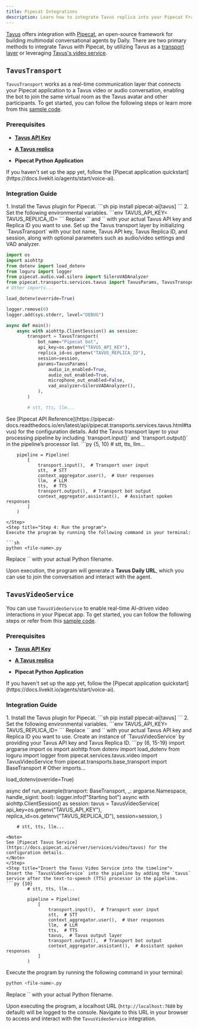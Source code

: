 ```yaml
---
title: Pipecat Integrations
description: Learn how to integrate Tavus replica into your Pipecat Framework
---
```


[Tavus](https://tavus.io) offers integration with [Pipecat](https://www.pipecat.ai/), an open-source framework for building multimodal conversational agents by Daily. There are two primary methods to integrate Tavus with Pipecat, by utilizing Tavus as a [transport layer](#tavustransport) or leveraging [Tavus's video service](#tavusvideoservice).

## `TavusTransport`

`TavusTransport` works as a real-time communication layer that connects your Pipecat application to a Tavus video or audio conversation, enabling the bot to join the same virtual room as the Tavus avatar and other participants. To get started, you can follow the following steps or learn more from this [sample code](https://github.com/pipecat-ai/pipecat/blob/main/examples/foundational/21-tavus-transport.py).

### Prerequisites

* [**Tavus API Key**](https://platform.tavus.io/api-keys)

* [**A Tavus replica**](https://platform.tavus.io/replicas) 

* **Pipecat Python Application**

<Warning>
If you haven't set up the app yet, follow the [Pipecat application quickstart](https://docs.livekit.io/agents/start/voice-ai).
</Warning>

### Integration Guide

<Steps>
<Step title="Step 1: Setup and Authentication">
1. Install the Tavus plugin for Pipecat.
```sh
pip install pipecat-ai[tavus]
```
2. Set the following environmental variables.
```env
TAVUS_API_KEY=<your_api_key>
TAVUS_REPLICA_ID=<your_replica_id>
```
<Note>
Replace `<your_api_key>` and `<your_replica_id>` with your actual Tavus API key and Replica ID you want to use.
</Note>
</Step>
<Step title="Step 2: Create the Tavus transport layer">
Set up the Tavus transport layer by initializing `TavusTransport` with your bot name, Tavus API key, Tavus Replica ID, and session, along with optional parameters such as audio/video settings and VAD analyzer.

```py {6, 16-27}
import os
import aiohttp
from dotenv import load_dotenv
from loguru import logger
from pipecat.audio.vad.silero import SileroVADAnalyzer
from pipecat.transports.services.tavus import TavusParams, TavusTransport
# Other imports...

load_dotenv(override=True)

logger.remove(0)
logger.add(sys.stderr, level="DEBUG")

async def main():
    async with aiohttp.ClientSession() as session:
        transport = TavusTransport(
            bot_name="Pipecat bot",
            api_key=os.getenv("TAVUS_API_KEY"),
            replica_id=os.getenv("TAVUS_REPLICA_ID"),
            session=session,
            params=TavusParams(
                audio_in_enabled=True,
                audio_out_enabled=True,
                microphone_out_enabled=False,
                vad_analyzer=SileroVADAnalyzer(),
            ),
        )

        # stt, tts, llm...
```

<Note>
See [Pipecat API Reference](https://pipecat-docs.readthedocs.io/en/latest/api/pipecat.transports.services.tavus.html#tavus) for the configuration details.
</Note>
</Step>
<Step title="Step 3: Insert the Tavus transport layer into the pipeline">
Add the Tavus transport layer to your processing pipeline by including `transport.input()` and `transport.output()` in the pipeline’s processor list.
```py {5, 10}
        # stt, tts, llm...

        pipeline = Pipeline(
            [
                transport.input(),  # Transport user input
                stt,  # STT
                context_aggregator.user(),  # User responses
                llm,  # LLM
                tts,  # TTS
                transport.output(),  # Transport bot output
                context_aggregator.assistant(),  # Assistant spoken responses
            ]
        )
```
</Step>
<Step title="Step 4: Run the program">
Execute the program by running the following command in your terminal:

```sh
python <file-name>.py
```

<Note>
Replace `<file-name>` with your actual Python filename.
</Note>

Upon execution, the program will generate a **Tavus Daily URL**, which you can use to join the conversation and interact with the agent.
</Step>
</Steps>

## `TavusVideoService`

You can use `TavusVideoService` to enable real-time AI-driven video interactions in your Pipecat app. To get started, you can follow the following steps or refer from this [sample code](https://github.com/pipecat-ai/pipecat/blob/main/examples/foundational/21a-tavus-video-service.py).

### Prerequisites

* [**Tavus API Key**](https://platform.tavus.io/api-keys)

* [**A Tavus replica**](https://platform.tavus.io/replicas) 

* **Pipecat Python Application**

<Warning>
If you haven't set up the app yet, follow the [Pipecat application quickstart](https://docs.livekit.io/agents/start/voice-ai).
</Warning>

### Integration Guide

<Steps>
<Step title="Step 1: Setup and Authentication">
1. Install the Tavus plugin for Pipecat.
```sh
pip install pipecat-ai[tavus]
```
2. Set the following environmental variables.
```env
TAVUS_API_KEY=<your_api_key>
TAVUS_REPLICA_ID=<your_replica_id>
```
<Note>
Replace `<your_api_key>` and `<your_replica_id>` with your actual Tavus API key and Replica ID you want to use.
</Note>
</Step>
<Step title="Step 2: Instantiate the Tavus Video Service">
Create an instance of `TavusVideoService` by providing your Tavus API key and Tavus Replica ID.
```py {6, 15-19}
import argparse
import os
import aiohttp
from dotenv import load_dotenv
from loguru import logger
from pipecat.services.tavus.video import TavusVideoService
from pipecat.transports.base_transport import BaseTransport
# Other imports...

load_dotenv(override=True)

async def run_example(transport: BaseTransport, _: argparse.Namespace, handle_sigint: bool):
    logger.info(f"Starting bot")
    async with aiohttp.ClientSession() as session:
        tavus = TavusVideoService(
            api_key=os.getenv("TAVUS_API_KEY"),
            replica_id=os.getenv("TAVUS_REPLICA_ID"),
            session=session,
        )

        # stt, tts, llm...
```
<Note>
See [Pipecat Tavus Service](https://docs.pipecat.ai/server/services/video/tavus) for the configuration details.
</Note>
</Step>
<Step title="Insert the Tavus Video Service into the timeline">
Insert the `TavusVideoService` into the pipeline by adding the `tavus` service after the text-to-speech (TTS) processor in the pipeline.
```py {10}
        # stt, tts, llm...

        pipeline = Pipeline(
            [
                transport.input(),  # Transport user input
                stt,  # STT
                context_aggregator.user(),  # User responses
                llm,  # LLM
                tts,  # TTS
                tavus,  # Tavus output layer
                transport.output(),  # Transport bot output
                context_aggregator.assistant(),  # Assistant spoken responses
            ]
        )
```
</Step>
<Step title="Step 4: Run the program">
Execute the program by running the following command in your terminal:

```sh
python <file-name>.py
```

<Note>
Replace `<file-name>` with your actual Python filename.
</Note>

Upon executing the program, a localhost URL (`http://localhost:7680` by default) will be logged to the console. Navigate to this URL in your browser to access and interact with the `TavusVideoService` integration.
</Step>
</Steps>